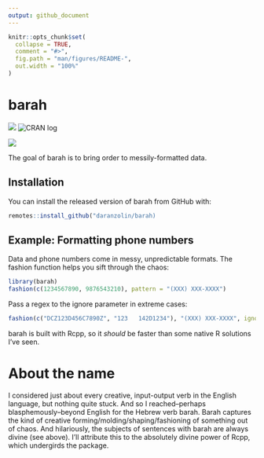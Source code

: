 ```yaml
---
output: github_document
---
```


<!-- README.md is generated from README.Rmd. Please edit that file -->

```r
knitr::opts_chunk$set(
  collapse = TRUE,
  comment = "#>",
  fig.path = "man/figures/README-",
  out.width = "100%"
)
```

# barah

<!-- badges: start -->
![](https://camo.githubusercontent.com/ea6e0ff99602c3563e3dd684abf60b30edceaeef/68747470733a2f2f696d672e736869656c64732e696f2f62616467652f6c6966656379636c652d6578706572696d656e74616c2d6f72616e67652e737667)
![CRAN log](http://www.r-pkg.org/badges/version/barah)
<!-- badges: end -->

![](inst/barahdef.png)

The goal of barah is to bring order to messily-formatted data.

## Installation

You can install the released version of barah from GitHub with:

``` r
remotes::install_github("daranzolin/barah)
```

## Example: Formatting phone numbers

Data and phone numbers come in messy, unpredictable formats. The fashion function helps you sift through the chaos:

```r
library(barah)
fashion(c(1234567890, 9876543210), pattern = "(XXX) XXX-XXXX")
```

Pass a regex to the ignore parameter in extreme cases:

```r
fashion(c("DCZ123D456C7890Z", "123   142D1234"), "(XXX) XXX-XXXX", ignore = "[DCZ]| ")
```

barah is built with Rcpp, so it *should* be faster than some native R solutions I've seen.

# About the name

I considered just about every creative, input-output verb in the English language, but nothing quite stuck. And so I reached--perhaps blasphemously--beyond English for the Hebrew verb barah. Barah captures the kind of creative forming/molding/shaping/fashioning of something out of chaos. And hilariously, the subjects of sentences with barah are always divine (see above). I'll attribute this to the absolutely divine power of Rcpp, which undergirds the package. 
